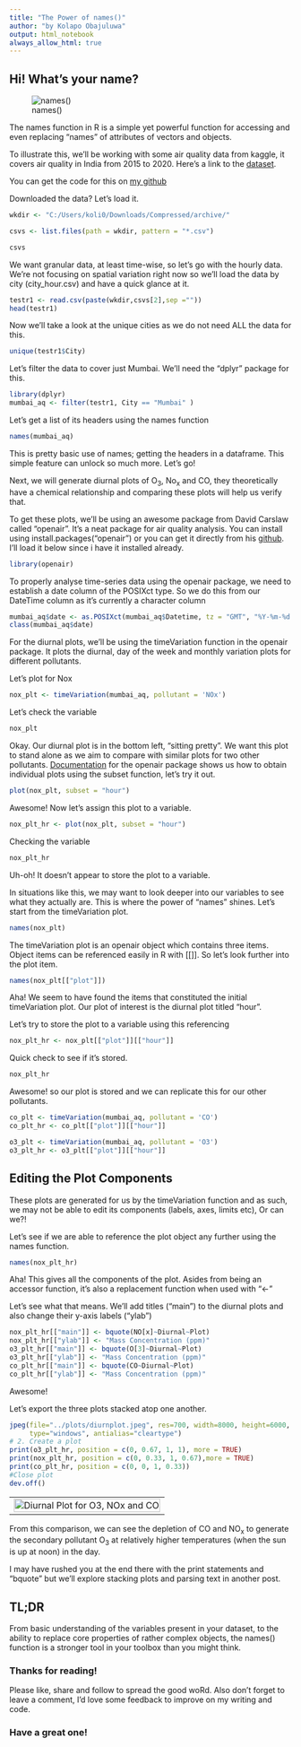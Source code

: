 ```yaml
---
title: "The Power of names()"
author: "by Kolapo Obajuluwa"
output: html_notebook
always_allow_html: true
---
```

## Hi! What's your name?

![names()](powerofnames.JPG)

The names function in R is a simple yet powerful function for accessing and even replacing "names" of attributes of vectors and objects.

To illustrate this, we'll be working with some air quality data from kaggle, it covers air quality in India from 2015 to 2020. Here's a link to the [dataset](https://www.kaggle.com/rohanrao/air-quality-data-in-india).

You can get the code for this on [my github](https://github.com/kolaoba/R_AirQualityScripts/) 

Downloaded the data? Let's load it.


```r
wkdir <- "C:/Users/koli0/Downloads/Compressed/archive/"

csvs <- list.files(path = wkdir, pattern = "*.csv")

csvs
```
We want granular data, at least time-wise, so let's go with the hourly data. We're not focusing on spatial variation right now so we'll load the data by city (city_hour.csv) and have a quick glance at it.

```r
testr1 <- read.csv(paste(wkdir,csvs[2],sep =""))
head(testr1)
```
Now we'll take a look at the unique cities as we do not need ALL the data for this.


```r
unique(testr1$City)
```
Let's filter the data to cover just Mumbai. We'll need the "dplyr" package for this.
```r
library(dplyr)
mumbai_aq <- filter(testr1, City == "Mumbai" )
```
Let's get a list of its headers using the names function

```r
names(mumbai_aq)
```
This is pretty basic use of names; getting the headers in a dataframe. This simple feature can unlock so much more. Let's go!

Next, we will generate diurnal plots of O~3~, No~x~ and CO, they theoretically have a chemical relationship and comparing these plots will help us verify that.

To get these plots, we'll be using an awesome package from David Carslaw called "openair". It's a neat package for air quality analysis. You can install using install.packages("openair") or you can get it directly from his [github](https://davidcarslaw.github.io/openair/). I'll load it below since i have it installed already.

```r
library(openair)
```
To properly analyse time-series data using the openair package, we need to establish a date column of the POSIXct type. So we do this from our DateTime column as it's currently a character column

```r
mumbai_aq$date <- as.POSIXct(mumbai_aq$Datetime, tz = "GMT", "%Y-%m-%d %H:%M:%S")
class(mumbai_aq$date)
```
For the diurnal plots, we'll be using the timeVariation function in the openair package. It plots the diurnal, day of the week and monthly variation plots for different pollutants.

Let's plot for Nox

```r
nox_plt <- timeVariation(mumbai_aq, pollutant = 'NOx')
```
Let's check the variable

```r
nox_plt
```
Okay. Our diurnal plot is in the bottom left, "sitting pretty". We want this plot to stand alone as we aim to compare with similar plots for two other pollutants. [Documentation](https://davidcarslaw.github.io/openair/reference/timeVariation.html) for the openair package shows us how to obtain individual plots using the subset function, let's try it out.

```r
plot(nox_plt, subset = "hour")
```
Awesome! Now let's assign this plot to a variable.

```r
nox_plt_hr <- plot(nox_plt, subset = "hour")
```
Checking the variable

```r
nox_plt_hr
```
Uh-oh! It doesn't appear to store the plot to a variable.

In situations like this, we may want to look deeper into our variables to see what they actually are. This is where the power of "names" shines. Let's start from the timeVariation plot.

```r
names(nox_plt)
```
The timeVariation plot is an openair object which contains three items.
Object items can be referenced easily in R with [[]]. So let's look further into the plot item.

```r
names(nox_plt[["plot"]])
```
Aha! We seem to have found the items that constituted the initial timeVariation plot.
Our plot of interest is the diurnal plot titled "hour".

Let's try to store the plot to a variable using this referencing
```r
nox_plt_hr <- nox_plt[["plot"]][["hour"]]
```
Quick check to see if it's stored.

```r
nox_plt_hr
```
Awesome! so our plot is stored and we can replicate this for our other pollutants.

```r
co_plt <- timeVariation(mumbai_aq, pollutant = 'CO')
co_plt_hr <- co_plt[["plot"]][["hour"]]

o3_plt <- timeVariation(mumbai_aq, pollutant = 'O3')
o3_plt_hr <- o3_plt[["plot"]][["hour"]]
```
## Editing the Plot Components

These plots are generated for us by the timeVariation function and as such, we may not be able to edit its components (labels, axes, limits etc), Or can we?!

Let's see if we are able to reference the plot object any further using the names function.

```r
names(nox_plt_hr)
```
Aha! This gives all the components of the plot. Asides from being an accessor function, it's also a replacement function when used with "<-"

Let's see what that means. We'll add titles ("main") to the diurnal plots and also change their y-axis labels ("ylab")

```r
nox_plt_hr[["main"]] <- bquote(NO[x]~Diurnal~Plot)
nox_plt_hr[["ylab"]] <- "Mass Concentration (ppm)"
o3_plt_hr[["main"]] <- bquote(O[3]~Diurnal~Plot)
o3_plt_hr[["ylab"]] <- "Mass Concentration (ppm)"
co_plt_hr[["main"]] <- bquote(CO~Diurnal~Plot)
co_plt_hr[["ylab"]] <- "Mass Concentration (ppm)"
```

Awesome!

Let's export the three plots stacked atop one another.

```r
jpeg(file="../plots/diurnplot.jpeg", res=700, width=8000, height=6000, pointsize=10,
     type="windows", antialias="cleartype")
# 2. Create a plot
print(o3_plt_hr, position = c(0, 0.67, 1, 1), more = TRUE)
print(nox_plt_hr, position = c(0, 0.33, 1, 0.67),more = TRUE)
print(co_plt_hr, position = c(0, 0, 1, 0.33))
#Close plot
dev.off()
```


---
![Diurnal Plot for O3, NOx and CO](../plots/diurnplot.jpeg){width=100%}
---
From this comparison, we can see the depletion of CO and NO~x~ to generate the secondary pollutant O~3~ at relatively higher temperatures (when the sun is up at noon) in the day.

I may have rushed you at the end there with the print statements and "bquote" but we'll explore stacking plots and parsing text in another post.


## TL;DR
From basic understanding of the variables present in your dataset, to the ability to replace core properties of rather complex objects, the names() function is a stronger tool in your toolbox than you might think. 

### Thanks for reading!

Please like, share and follow to spread the good woRd.
Also don't forget to leave a comment, I'd love some feedback to improve on my writing and code.

### Have a great one!













